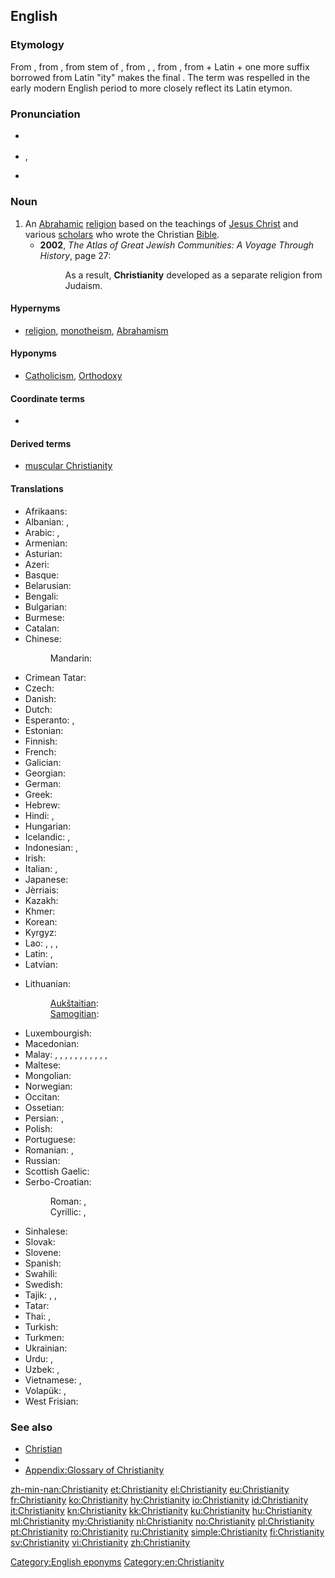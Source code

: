 ==English==

===Etymology===
From {{etyl|enm|en}} {{term|cristente|lang=enm}}, from {{etyl|fro|en}} {{term|crestiente|lang=fro}}, from {{etyl|ML.|en}} stem of {{term|christianitas||lang=la}}, from {{etyl|la|en}} {{term|christianus|lang=la}}, {{term|Christianus|lang=la}}, from {{etyl|grc|en}} {{term|Χριστιανός|lang=grc|tr=Christianos}}, from {{term|Χριστός||lang=grc|tr=Christos|Christ, anointed one}} + Latin {{term|-anus||lang=la|suffix for of, related to}} + one more suffix borrowed from Latin "ity" makes the final {{suffix|Christian|ity}}. The term was respelled in the early modern English period to more closely reflect its Latin etymon.

===Pronunciation===
* {{a|RP}} {{IPA|/ˌkrɪstiˈænɪti/}}
* {{a|US}} {{IPA|/ˌkrɪstʃiˈænɪti/}}, {{X-SAMPA|/%krIstSi"{nIti/}}
* {{audio|en-us-Christianity.ogg|Audio (US)}}

===Noun===
{{en-noun|-|Christianities}}

# An [[Abrahamic]] [[religion]] based on the teachings of [[Jesus Christ]] and various [[scholar]]s who wrote the Christian [[Bible]].
#* '''2002''', ''The Atlas of Great Jewish Communities: A Voyage Through History'', page 27:
#*: As a result, '''Christianity''' developed as a separate religion from Judaism.

====Hypernyms====
* [[religion]], [[monotheism]], [[Abrahamism]]

====Hyponyms====
* [[Catholicism]], [[Orthodoxy]]

====Coordinate terms====
* {{list:religions/en}}

====Derived terms====
* [[muscular Christianity]]

====Translations====
{{trans-top|monotheistic religion}}
* Afrikaans: {{t|af|christendom}}
* Albanian: {{t|sq|krishterimi}}, {{t|sq|krishtërim}}
* Arabic: {{t+|ar|مسيحية|f|tr=masīḥíyya|sc=Arab}}, {{t|ar|نصرانية|f|tr=naṣrāníyya|sc=Arab}}
* Armenian: {{t|hy|քրիստոնեություն|tr=k’ristoneut’yun}}
* Asturian: {{t|ast|cristianismu|m}}
* Azeri: {{t|az|xristianlıq}}
* Basque: {{t|eu|kristautasun}}
* Belarusian: {{t|be|хрысціянства|n|tr=xryscijánstva|sc=Cyrl}}
* Bengali: {{t|bn|খ্রিস্ট ধর্ম|tr=khrisţ dhôrm|sc=Beng}}
* Bulgarian: {{t|bg|християнство|n|tr=hristijánstvo|sc=Cyrl}}
* Burmese: {{t|my|သိက္ခါတော်ရ|tr= thei' kha do ja.|sc=Mymr}}
* Catalan: {{t+|ca|cristianisme|m}}
* Chinese:
*: Mandarin: {{t+|cmn|基督教|tr=Jīdūjiào|sc=Hani}}
* Crimean Tatar: {{t|crh|hristianlıq}}
* Czech: {{t+|cs|křesťanství|n}}
* Danish: {{t|da|kristendom}}
* Dutch: {{t+|nl|christendom|n}}
* Esperanto: {{t|eo|kristanismo}}, {{t|eo|kristismo}}
* Estonian: {{t|et|ristiusk}}
* Finnish: {{t+|fi|kristinusko}}
* French: {{t+|fr|christianisme|m}}
* Galician: {{t|gl|cristianismo|m}}
* Georgian: {{t|ka|ქრისტიანობა|tr=k'ristianoba|sc=Geor}}
* German: {{t+|de|Christentum|n}}
* Greek: {{t+|el|χριστιανισμός|m|tr=christianismós}}
* Hebrew: {{t|he|נַצְרוּת|f|tr=natsrút|sc=Hebr}}
* Hindi: {{t|hi|ईसाई धर्म|tr=īsāī dharm}}, {{t|hi|ईसाइयत|tr=īsāiyat}}
* Hungarian: {{t+|hu|kereszténység}}
* Icelandic: {{t|is|kristindómur|m}}, {{t+|is|kristni|f}}
* Indonesian: {{t+|id|Kristen}}, {{t|id|Kekristenan}}
* Irish: {{t|ga|Críostaíocht}}
* Italian: {{t|it|cristianità|f}}, {{t+|it|cristianesimo|m}}
* Japanese: {{t+|ja|キリスト教|tr=Kirisuto-kyō|sc=Jpan}}
* Jèrriais: {{t|roa-jer|Chrêtchienneté|f}}
* Kazakh: {{t|kk|христиандық|tr=xrïstïandıq|sc=Cyrl}}
* Khmer: {{t|km|គ្រិស្តសាសនា|tr=krɨh saasnaa|sc=Khmr}}
* Korean: {{t+|ko|기독교|tr=Gidokgyo|sc=Kore}}
* Kyrgyz: {{t|ky|машаякчылык|tr=maşayakçılik|sc=Cyrl}}
* Lao: {{t|lo|ສາດສະໜາຄະລິດ|tr=sȁːtsánǎː kʰā līt|sc=Laoo}}, {{t|lo|ສາສນາກິດ|tr=sȁːt sá năː kít|sc=Laoo}}, {{t|lo|ຄິດສາດສະໜາ|tr=kʰīt sȁːtsánǎː|sc=Laoo}}, {{t|lo|ສາສະໜາພະເຢຊູ|tr=sǎːsánǎː pʰā yèː súː|sc=Laoo}}
* Latin: {{t|la|Christianismus|m}}, {{t|la|Christianitas}}
* Latvian: {{t|lv|kristietība|f}}
{{trans-mid}}
* Lithuanian:
*: [[Aukštaitian]]: {{t+|lt|krikščionybė|f}}
*: [[Samogitian]]: {{t|sgs|krėkštiuonībė|f}}
* Luxembourgish: {{t+|lb|Chrëschtentum}}
* Macedonian: {{t|mk|христијанство|n|tr=hristijánstvo}}
* Malay: {{t|ms|Kristian}}, {{t|ms|Masihi}}, {{t|ms|Nasrani}}, {{t|ms|Serani}}, {{t|ms|agama Kristian}}, {{t|ms|agama Masihi}}, {{t|ms|agama Nasrani}}, {{t|ms|agama Serani}}, {{t|ms|agama Kristian}}, {{t|ms|agama Masihi}}, {{t|ms|agama Nasrani}}, {{t|ms|agama Serani}}
* Maltese: {{t|mt|kristjaniżmu}}
* Mongolian: {{t|mn|христийн шашин|tr=hristijn šašin|sc=Cyrl}}
* Norwegian: {{t+|no|kristendom}}
* Occitan: {{t|oc|cristianisme|m}}
* Ossetian: {{t|os|чырыстонад|sc=Cyrl}}
* Persian: {{t+|fa|مسیحیت|tr=masihiyat|sc=fa-Arab}}, {{t+|fa|ترسایی|tr=tarsâyi|sc=fa-Arab}}
* Polish: {{t+|pl|chrześcijaństwo|n}}
* Portuguese: {{t+|pt|cristianismo|m}}
* Romanian: {{t+|ro|creștinism|n}}, {{t|ro|creștinătate|f}}
* Russian: {{t+|ru|христианство|n|tr=xristiánstvo}}
* Scottish Gaelic: {{t|gd|Crìosdaidheachd|f}}
* Serbo-Croatian:
*: Roman: {{qualifier|Bosnian, Serbian}} {{t|sh|хришћанство|n}}, {{qualifier|Croatian}} {{t|sh|кршћанство|n}}
*: Cyrillic: {{qualifier|Bosnian, Serbian}} {{t|sh|hrišćanstvo|n}}, {{qualifier|Croatian}} {{t|sh|kršćanstvo|n}}
* Sinhalese: {{t|si|ක්‍රිස්තියානි ආගම|sc=Sinh}}
* Slovak: {{t|sk|kresťanstvo|n}}
* Slovene: {{t+|sl|krščanstvo|n}}
* Spanish: {{t+|es|cristianismo|m}}
* Swahili: {{t|sw|Ukristo}}
* Swedish: {{t+|sv|kristendom|c}}
* Tajik: {{t|tg|дини насронӣ|tr=dini nasronī|sc=Cyrl}}, {{t|tg|дини христианӣ|tr=dini xristianī|sc=Cyrl}}, {{t|tg|тарсоӣ‍|tr=tarsoī|sc=Cyrl}}
* Tatar: {{t|tt|христианлык|tr=xristianlıq|sc=Cyrl}}
* Thai: {{t|th|ศาสนาคริสต์|tr=sàat-sà-năa krít|sc=Thai}}, {{t|th|คริสต์ศาสนา|tr=krít sàat-sà-năa|sc=Thai}}
* Turkish: {{t+|tr|Hristiyanlık}}
* Turkmen: {{t|tk|hristiýanlyk}}
* Ukrainian: {{t|uk|християнство|n|tr=xrystyjánstvo|sc=Cyrl}}
* Urdu: {{t|ur|عیسائی مذہب|m|tr=īsāī maz'hab|sc=ur-Arab}}, {{t|ur|عیسائیت|tr='īsāiyat|sc=ur-Arab}}
* Uzbek: {{t|uz|xristianlik}}, {{t|uz|masihiylik}}
* Vietnamese: {{t+|vi|Kitô giáo}}, {{t+|vi|Cơ Đốc giáo}}
* Volapük: {{t+|vo|krit}}, {{qualifier|primitive}} {{t|vo|rukrit}}
* West Frisian: {{t|fy|Kristendom}}
{{trans-bottom}}

===See also===
* [[Christian]]
* {{pedia}}
* [[Appendix:Glossary of Christianity]]

[[Category:English eponyms]]
[[Category:en:Christianity]]

[[zh-min-nan:Christianity]]
[[et:Christianity]]
[[el:Christianity]]
[[eu:Christianity]]
[[fr:Christianity]]
[[ko:Christianity]]
[[hy:Christianity]]
[[io:Christianity]]
[[id:Christianity]]
[[it:Christianity]]
[[kn:Christianity]]
[[kk:Christianity]]
[[ku:Christianity]]
[[hu:Christianity]]
[[ml:Christianity]]
[[my:Christianity]]
[[nl:Christianity]]
[[no:Christianity]]
[[pl:Christianity]]
[[pt:Christianity]]
[[ro:Christianity]]
[[ru:Christianity]]
[[simple:Christianity]]
[[fi:Christianity]]
[[sv:Christianity]]
[[vi:Christianity]]
[[zh:Christianity]]